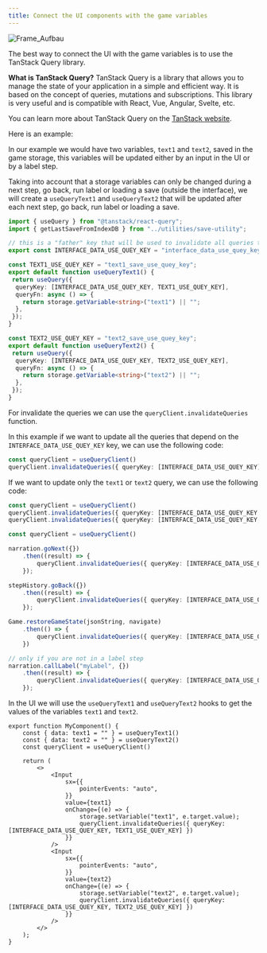 ```yaml
---
title: Connect the UI components with the game variables
---
```


![Frame_Aufbau](https://firebasestorage.googleapis.com/v0/b/pixi-vn.appspot.com/o/public%2Fpixi-vn-usequery.png?alt=media)

The best way to connect the UI with the game variables is to use the TanStack Query library.

**What is TanStack Query?** TanStack Query is a library that allows you to manage the state of your application in a simple and efficient way. It is based on the concept of queries, mutations and subscriptions. This library is very useful and is compatible with React, Vue, Angular, Svelte, etc.

You can learn more about TanStack Query on the [TanStack website](https://tanstack.com/query/latest).

Here is an example:

In our example we would have two variables, `text1` and `text2`, saved in the <DynamicLink href="/start/storage.md">game storage</DynamicLink>, this variables will be updated either by an input in the UI or by a <DynamicLink href="/start/labels">label step</DynamicLink>.

Taking into account that a storage variables can only be changed during a <DynamicLink href="/start/labels.md#next-step-and-go-back">next step, go back</DynamicLink>, <DynamicLink href="/start/labels.md#run-a-label">run label</DynamicLink> or <DynamicLink href="/start/save.md#load">loading a save</DynamicLink> (outside the interface), we will create a `useQueryText1` and `useQueryText2` that will be updated after each <DynamicLink href="/start/labels.md#next-step-and-go-back">next step, go back</DynamicLink>, <DynamicLink href="/start/labels.md#run-a-label">run label</DynamicLink> or <DynamicLink href="/start/save#load">loading a save</DynamicLink>.

```typescript
import { useQuery } from "@tanstack/react-query";
import { getLastSaveFromIndexDB } from "../utilities/save-utility";

// this is a "father" key that will be used to invalidate all queries that depend on it
export const INTERFACE_DATA_USE_QUEY_KEY = "interface_data_use_quey_key";

const TEXT1_USE_QUEY_KEY = "text1_save_use_quey_key";
export default function useQueryText1() {
 return useQuery({
  queryKey: [INTERFACE_DATA_USE_QUEY_KEY, TEXT1_USE_QUEY_KEY],
  queryFn: async () => {
    return storage.getVariable<string>("text1") || "";
  },
 });
}

const TEXT2_USE_QUEY_KEY = "text2_save_use_quey_key";
export default function useQueryText2() {
 return useQuery({
  queryKey: [INTERFACE_DATA_USE_QUEY_KEY, TEXT2_USE_QUEY_KEY],
  queryFn: async () => {
    return storage.getVariable<string>("text2") || "";
  },
 });
}
```

For invalidate the queries we can use the `queryClient.invalidateQueries` function.

In this example if we want to update all the queries that depend on the `INTERFACE_DATA_USE_QUEY_KEY` key, we can use the following code:

```ts
const queryClient = useQueryClient()
queryClient.invalidateQueries({ queryKey: [INTERFACE_DATA_USE_QUEY_KEY] })
```

If we want to update only the `text1` or `text2` query, we can use the following code:

```ts
const queryClient = useQueryClient()
queryClient.invalidateQueries({ queryKey: [INTERFACE_DATA_USE_QUEY_KEY, TEXT1_USE_QUEY_KEY] })
queryClient.invalidateQueries({ queryKey: [INTERFACE_DATA_USE_QUEY_KEY, TEXT2_USE_QUEY_KEY] })
```

```typescript
const queryClient = useQueryClient()

narration.goNext({})
    .then((result) => {
        queryClient.invalidateQueries({ queryKey: [INTERFACE_DATA_USE_QUEY_KEY] })
    });

stepHistory.goBack({})
    .then((result) => {
        queryClient.invalidateQueries({ queryKey: [INTERFACE_DATA_USE_QUEY_KEY] })
    });

Game.restoreGameState(jsonString, navigate)
    .then(() => {
        queryClient.invalidateQueries({ queryKey: [INTERFACE_DATA_USE_QUEY_KEY] })
    })

// only if you are not in a label step
narration.callLabel("myLabel", {})
    .then((result) => {
        queryClient.invalidateQueries({ queryKey: [INTERFACE_DATA_USE_QUEY_KEY] })
    });
```

In the UI we will use the `useQueryText1` and `useQueryText2` hooks to get the values of the variables `text1` and `text2`.

```tsx title="src/components/MyComponent.tsx"
export function MyComponent() {
    const { data: text1 = "" } = useQueryText1()
    const { data: text2 = "" } = useQueryText2()
    const queryClient = useQueryClient()

    return (
        <>
            <Input
                sx={{
                    pointerEvents: "auto",
                }}
                value={text1}
                onChange={(e) => {
                    storage.setVariable("text1", e.target.value);
                    queryClient.invalidateQueries({ queryKey: [INTERFACE_DATA_USE_QUEY_KEY, TEXT1_USE_QUEY_KEY] })
                }}
            />
            <Input
                sx={{
                    pointerEvents: "auto",
                }}
                value={text2}
                onChange={(e) => {
                    storage.setVariable("text2", e.target.value);
                    queryClient.invalidateQueries({ queryKey: [INTERFACE_DATA_USE_QUEY_KEY, TEXT2_USE_QUEY_KEY] })
                }}
            />
        </>
    );
}
```
